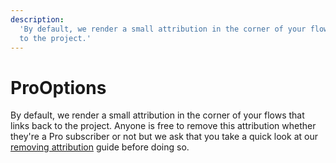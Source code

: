 ```yaml
---
description:
  'By default, we render a small attribution in the corner of your flows that links back
  to the project.'
---
```


# ProOptions

By default, we render a small attribution in the corner of your flows that links back to
the project. Anyone is free to remove this attribution whether they're a Pro subscriber or
not but we ask that you take a quick look at our
[removing attribution](/learn/troubleshooting/remove-attribution) guide before doing so.

<APIDocs typeName="ProOptions" />
